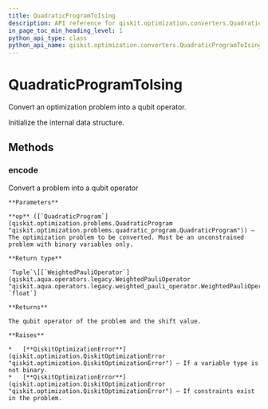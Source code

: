 ```yaml
---
title: QuadraticProgramToIsing
description: API reference for qiskit.optimization.converters.QuadraticProgramToIsing
in_page_toc_min_heading_level: 1
python_api_type: class
python_api_name: qiskit.optimization.converters.QuadraticProgramToIsing
---
```


# QuadraticProgramToIsing

<Class id="qiskit.optimization.converters.QuadraticProgramToIsing" github="https://github.com/qiskit-community/qiskit-aqua/tree/stable/0.7/qiskit/optimization/converters/quadratic_program_to_ising.py" signature="QuadraticProgramToIsing">
  Convert an optimization problem into a qubit operator.

  Initialize the internal data structure.

  ## Methods

  ### encode

  <Function id="qiskit.optimization.converters.QuadraticProgramToIsing.encode" name="encode" signature="QuadraticProgramToIsing.encode(op)">
    Convert a problem into a qubit operator

    **Parameters**

    **op** ([`QuadraticProgram`](qiskit.optimization.problems.QuadraticProgram "qiskit.optimization.problems.quadratic_program.QuadraticProgram")) – The optimization problem to be converted. Must be an unconstrained problem with binary variables only.

    **Return type**

    `Tuple`\[[`WeightedPauliOperator`](qiskit.aqua.operators.legacy.WeightedPauliOperator "qiskit.aqua.operators.legacy.weighted_pauli_operator.WeightedPauliOperator"), `float`]

    **Returns**

    The qubit operator of the problem and the shift value.

    **Raises**

    *   [**QiskitOptimizationError**](qiskit.optimization.QiskitOptimizationError "qiskit.optimization.QiskitOptimizationError") – If a variable type is not binary.
    *   [**QiskitOptimizationError**](qiskit.optimization.QiskitOptimizationError "qiskit.optimization.QiskitOptimizationError") – If constraints exist in the problem.
  </Function>
</Class>

